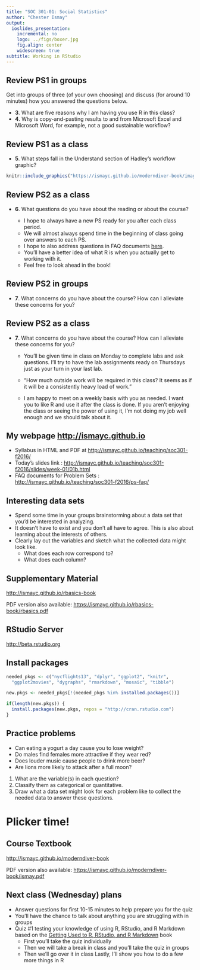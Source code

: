 ```yaml
---
title: "SOC 301-01: Social Statistics"
author: "Chester Ismay"
output:
  ioslides_presentation:
    incremental: no
    logo: ../figs/boxer.jpg
    fig.align: center
    widescreen: true
subtitle: Working in RStudio
---
```


## Review PS1 in groups

Get into groups of three (of your own choosing) and discuss (for around 10 minutes)
how you answered the questions below.

- **3**. What are five reasons why I am having you use R in this class?
- **4**. Why is copy-and-pasting results to and from Microsoft Excel and Microsoft Word, for example, not a good sustainable workflow?

## Review PS1 as a class

- **5**. What steps fall in the Understand section of Hadley's workflow graphic?

```r
knitr::include_graphics("https://ismayc.github.io/moderndiver-book/images/tidy1.png")
```

## Review PS2 as a class

- **6**. What questions do you have about the reading or about the course?

    - I hope to always have a new PS ready for you after each class period.
    - We will almost always spend time in the beginning of class going over answers to each PS.
    - I hope to also address questions in FAQ documents [here](http://ismayc.github.io/teaching/soc301-f2016/ps-faq/).
    - You'll have a better idea of what R is when you actually get to working with it.
    - Feel free to look ahead in the book!

## Review PS2 in groups

- **7**. What concerns do you have about the course? How can I alleviate these concerns for you?

## Review PS2 as a class

- **7**. What concerns do you have about the course? How can I alleviate these concerns for you?

    - You'll be given time in class on Monday to complete labs and ask questions.  I'll try to have the lab assignments ready on Thursdays just as your turn in your last lab.

    - "How much outside work will be required in this class? It seems as if it will be a consistently heavy load of work."
    
    - I am happy to meet on a weekly basis with you as needed.  I want you to like R and use it after the class is done.  If you aren't enjoying the class or seeing the power of using it, I'm not doing my job well enough and we should talk about it.

## My webpage <http://ismayc.github.io>

- Syllabus in HTML and PDF at <http://ismayc.github.io/teaching/soc301-f2016/>
- Today's slides link : <http://ismayc.github.io/teaching/soc301-f2016/slides/week-01/01b.html>
- FAQ documents for Problem Sets : <http://ismayc.github.io/teaching/soc301-f2016/ps-faq/>

## Interesting data sets

- Spend some time in your groups brainstorming about a data set that you'd be interested in analyzing.
- It doesn't have to exist and you don't all have to agree.  This is also about learning about the
interests of others.
- Clearly lay out the variables and sketch what the collected data might look like.
    - What does each row correspond to?
    - What does each column?

## Supplementary Material

<http://ismayc.github.io/rbasics-book>

PDF version also available:  <https://ismayc.github.io/rbasics-book/rbasics.pdf>

## RStudio Server

<http://beta.rstudio.org>


## Install packages

```r
needed_pkgs <- c("nycflights13", "dplyr", "ggplot2", "knitr", 
  "ggplot2movies", "dygraphs", "rmarkdown", "mosaic", "tibble")

new.pkgs <- needed_pkgs[!(needed_pkgs %in% installed.packages())]

if(length(new.pkgs)) {
  install.packages(new.pkgs, repos = "http://cran.rstudio.com")
}
```

## Practice problems

- Can eating a yogurt a day cause you to lose weight?
- Do males find females more attractive if they wear red?
- Does louder music cause people to drink more beer?
- Are lions more likely to attack after a full moon?

1. What are the variable(s) in each question?
2. Classify them as categorical or quantitative.
3. Draw what a data set might look for each problem like to collect the needed data to answer these questions.

# Plicker time!

## Course Textbook

<http://ismayc.github.io/moderndiver-book>

PDF version also available: <https://ismayc.github.io/moderndiver-book/ismay.pdf>

## Next class (Wednesday) plans

- Answer questions for first 10-15 minutes to help prepare you for the quiz
- You'll have the chance to talk about anything you are struggling with in groups
- Quiz #1 testing your knowledge of using R, RStudio, and R Markdown based on the
[Getting Used to R, RStudio, and R Markdown](http://ismayc.github.io/rbasics-book) book
    - First you'll take the quiz individually
    - Then we will take a break in class and you'll take the quiz in groups
    - Then we'll go over it in class
Lastly, I'll show you how to do a few more things in R
